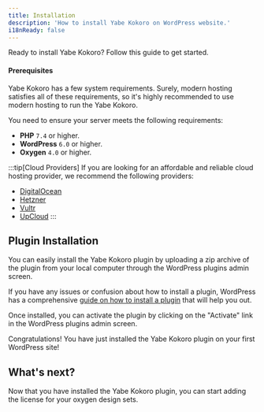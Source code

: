 ```yaml
---
title: Installation
description: 'How to install Yabe Kokoro on WordPress website.'
i18nReady: false
---
```


Ready to install Yabe Kokoro? Follow this guide to get started.

#### Prerequisites

Yabe Kokoro has a few system requirements. Surely, modern hosting satisfies all of these requirements, so it's highly recommended to use modern hosting to run the Yabe Kokoro.

You need to ensure your server meets the following requirements:

- **PHP** `7.4` or higher.
- **WordPress** `6.0` or higher.
- **Oxygen** `4.0` or higher.

:::tip[Cloud Providers]
If you are looking for an affordable and reliable cloud hosting provider, we recommend the following providers:

- [DigitalOcean](https://m.do.co/c/acb41ca21dc2)
- [Hetzner](https://hetzner.cloud/?ref=J37mHc19fUpr)
- [Vultr](https://www.vultr.com/?ref=9229166-8H)
- [UpCloud](https://upcloud.com/signup/?promo=577ESS)
:::

## Plugin Installation

You can easily install the Yabe Kokoro plugin by uploading a zip archive of the plugin from your local computer through the WordPress plugins admin screen.

If you have any issues or confusion about how to install a plugin, WordPress has a comprehensive [guide on how to install a plugin](https://wordpress.org/support/article/managing-plugins/#upload-via-wordpress-admin) that will help you out.

Once installed, you can activate the plugin by clicking on the "Activate" link in the WordPress plugins admin screen.

Congratulations! You have just installed the Yabe Kokoro plugin on your first WordPress site!

## What's next?

Now that you have installed the Yabe Kokoro plugin, you can start adding the license for your oxygen design sets.
